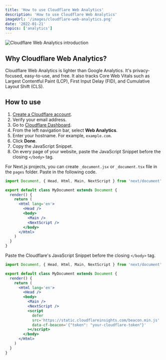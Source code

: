 ```yaml
---
title: 'How to use Cloudflare Web Analytics'
description: 'How to use Cloudflare Web Analytics'
imageUrl: '/images/cloudflare-web-analytics.png'
date: '2022-01-21'
topics: ['analytics']
---
```


![Cloudflare Web Analytics introduction](/images/cloudflare-web-analytics.png)

## Why Cloudflare Web Analytics?

Cloudflare Web Analytics is lighter than Google Analytics. It's privacy-focused, easy-to-use, and free. It also tracks Core Web Vitals such as Largest Contentful Paint (LCP), First Input Delay (FID), and Cumulative Layout Shift (CLS).

## How to use

1. [Create a Cloudflare account](http://dash.cloudflare.com/sign-up/web-analytics).
2. Verify your email address.
3. Go to [Cloudflare Dashboard](https://dash.cloudflare.com).
4. From the left navigation bar, select **Web Analytics**.
5. Enter your hostname. For example, `example.com`.
6. Click **Done**.
7. Copy the JavaScript Snippet.
8. On every page of your website, paste the JavaScript Snippet before the closing `</body>` tag.

For Next.js projects, you can create `_document.jsx` or `_document.tsx` file in the `pages` folder. Paste in the following code.

```tsx:pages/_document.jsx
import Document, { Head, Html, Main, NextScript } from 'next/document'

export default class MyDocument extends Document {
  render() {
    return (
      <Html lang='en'>
        <Head />
        <body>
          <Main />
          <NextScript />
        </body>
      </Html>
    )
  }
}
```

Paste the Cloudflare's JavaScript Snippet before the closing `</body>` tag.

```tsx:pages/_document.jsx {11-15}
import Document, { Head, Html, Main, NextScript } from 'next/document'

export default class MyDocument extends Document {
  render() {
    return (
      <Html lang='en'>
        <Head />
        <body>
          <Main />
          <NextScript />
          <script
            defer
            src='https://static.cloudflareinsights.com/beacon.min.js'
            data-cf-beacon='{"token": "your-cloudflare-token"}'
          ></script>
        </body>
      </Html>
    )
  }
}
```
